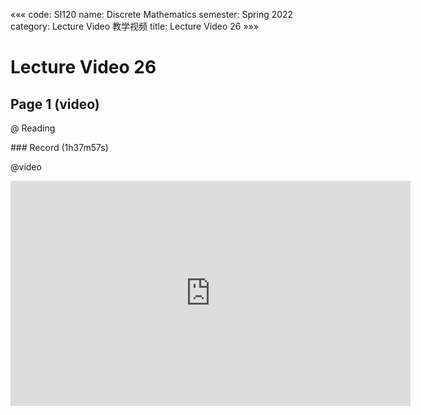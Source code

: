 «««
code: SI120
name: Discrete Mathematics
semester: Spring 2022
category: Lecture Video 教学视频
title: Lecture Video 26
»»»

# Lecture Video 26

## Page 1 (video)

@ Reading

<div class="markdown-body">
### Record (1h37m57s)
</div>

@video

<iframe src="https://sbfull.com/e/2aeu3v57j1sz.html" frameborder=0 marginwidth=0 marginheight=0 scrolling=no width=640 height=360 allowfullscreen></iframe>


